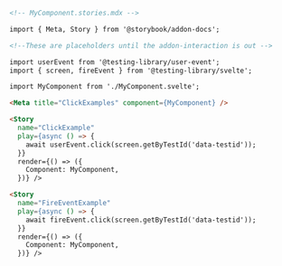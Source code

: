 ```md
<!-- MyComponent.stories.mdx -->

import { Meta, Story } from '@storybook/addon-docs';

<!--These are placeholders until the addon-interaction is out -->

import userEvent from '@testing-library/user-event';
import { screen, fireEvent } from '@testing-library/svelte';

import MyComponent from './MyComponent.svelte';

<Meta title="ClickExamples" component={MyComponent} />

<Story 
  name="ClickExample" 
  play={async () => {
    await userEvent.click(screen.getByTestId('data-testid'));
  }}
  render={() => ({
    Component: MyComponent,
  })} />

<Story 
  name="FireEventExample" 
  play={async () => {
    await fireEvent.click(screen.getByTestId('data-testid'));
  }}
  render={() => ({
    Component: MyComponent,
  })} />
```
